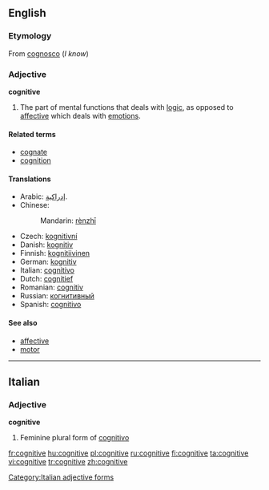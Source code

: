 ==English==

===Etymology===
From {{etyl|la}} [[cognosco]] (''I know'')

===Adjective===
'''cognitive'''

# The part of mental functions that deals with [[logic]], as opposed to [[affective]] which deals with [[emotion]]s.

====Related terms====
* [[cognate]]
* [[cognition]]

====Translations====
* Arabic: [[إدراكية]].
* Chinese: {{zh-ts|認知|认知}}
*: Mandarin: [[rèn]][[ zhī]]
* Czech: [[kognitivní]]
* Danish: [[kognitiv]]
* Finnish: [[kognitiivinen]]
* German: [[kognitiv]]
* Italian: [[cognitivo]]
* Dutch: [[cognitief]]
* Romanian: [[cognitiv]]
* Russian: [[когнитивный]]
* Spanish: [[cognitivo]]

====See also====
* [[affective]]
* [[motor]]

----

==Italian==

===Adjective===
'''cognitive''' {{f}}

# Feminine plural form of [[cognitivo]]

[[Category:Italian adjective forms]]

[[fr:cognitive]]
[[hu:cognitive]]
[[pl:cognitive]]
[[ru:cognitive]]
[[fi:cognitive]]
[[ta:cognitive]]
[[vi:cognitive]]
[[tr:cognitive]]
[[zh:cognitive]]